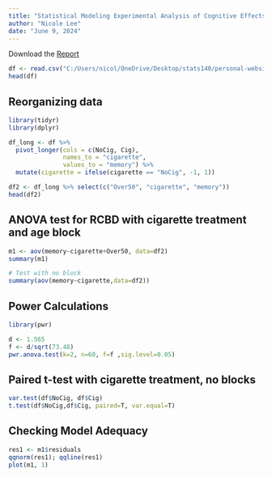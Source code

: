 ```yaml
---
title: "Statistical Modeling Experimental Analysis of Cognitive Effects"
author: "Nicole Lee"
date: "June 9, 2024"
---
```


Download the [Report](/101B%20Final%20Report%20.pdf)

```r
df <- read.csv("C:/Users/nicol/OneDrive/Desktop/stats140/personal-website/projects/stats101b_project_data.csv")
head(df)
```

## Reorganizing data

```r
library(tidyr)
library(dplyr)

df_long <- df %>%
  pivot_longer(cols = c(NoCig, Cig), 
               names_to = "cigarette", 
               values_to = "memory") %>%
  mutate(cigarette = ifelse(cigarette == "NoCig", -1, 1))

df2 <- df_long %>% select(c("Over50", "cigarette", "memory"))
head(df2)
```

## ANOVA test for RCBD with cigarette treatment and age block

```r
m1 <- aov(memory~cigarette+Over50, data=df2)
summary(m1)

# Test with no block
summary(aov(memory~cigarette,data=df2))
```

## Power Calculations

```r
library(pwr)

d <- 1.565
f <- d/sqrt(73.48)
pwr.anova.test(k=2, n=60, f=f ,sig.level=0.05)
```

## Paired t-test with cigarette treatment, no blocks

```r
var.test(df$NoCig, df$Cig)
t.test(df$NoCig,df$Cig, paired=T, var.equal=T)
```

## Checking Model Adequacy

```r
res1 <- m1$residuals
qqnorm(res1); qqline(res1)
plot(m1, 1)
```
